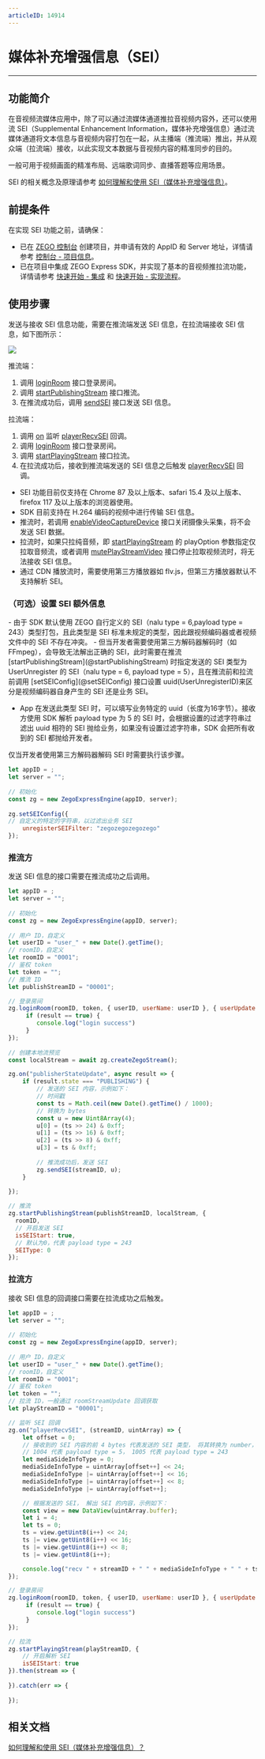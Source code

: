 ```yaml
---
articleID: 14914
---
```

# 媒体补充增强信息（SEI）

- - -

## 功能简介

在音视频流媒体应用中，除了可以通过流媒体通道推拉音视频内容外，还可以使用流 SEI（Supplemental Enhancement Information，媒体补充增强信息）通过流媒体通道将文本信息与音视频内容打包在一起，从主播端（推流端）推出，并从观众端（拉流端）接收，以此实现文本数据与音视频内容的精准同步的目的。  
  
一般可用于视频画面的精准布局、远端歌词同步、直播答题等应用场景。

<Note title="说明">


SEI 的相关概念及原理请参考 [如何理解和使用 SEI（媒体补充增强信息）](https://doc-zh.zego.im/faq/sei?product=ExpressVideo&platform=web)。

</Note>




## 前提条件

在实现 SEI 功能之前，请确保：
- 已在 [ZEGO 控制台](https://console.zego.im) 创建项目，并申请有效的 AppID 和 Server 地址，详情请参考 [控制台 - 项目信息](#12107)。
- 已在项目中集成 ZEGO Express SDK，并实现了基本的音视频推拉流功能，详情请参考 [快速开始 - 集成](!ExpressVideoSDK-Integration/SDK_Integration) 和 [快速开始 - 实现流程](!ExpressVideoSDK-Integration/Solution_Implementation)。


## 使用步骤

发送与接收 SEI 信息功能，需要在推流端发送 SEI 信息，在拉流端接收 SEI 信息，如下图所示：

<Frame width="512" height="auto" caption=""><img src="https://storage.zego.im/sdk-doc/Pics/Common/ZegoExpressEngine/send_and_recv_sei_web_new.png" /></Frame>

推流端：

1. 调用 [loginRoom](@loginRoom) 接口登录房间。
2. 调用 [startPublishingStream](@startPublishingStream) 接口推流。
3. 在推流成功后，调用 [sendSEI](@sendSEI) 接口发送 SEI 信息。

拉流端：

1. 调用 [on](@on) 监听 [playerRecvSEI](@playerRecvSEI) 回调。
2. 调用 [loginRoom](@loginRoom) 接口登录房间。
3. 调用 [startPlayingStream](@startPlayingStream) 接口拉流。
4. 在拉流成功后，接收到推流端发送的 SEI 信息之后触发 [playerRecvSEI](@playerRecvSEI) 回调。

<Warning title="注意">


- SEI 功能目前仅支持在 Chrome 87 及以上版本、safari 15.4 及以上版本、firefox 117 及以上版本的浏览器使用。 
- SDK 目前支持在 H.264 编码的视频中进行传输 SEI 信息。
- 推流时，若调用 [enableVideoCaptureDevice](@enableVideoCaptureDevice) 接口关闭摄像头采集，将不会发送 SEI 数据。
- 拉流时，如果只拉纯音频，即 [startPlayingStream](@startPlayingStream) 的 playOption 参数指定仅拉取音频流，或者调用 [mutePlayStreamVideo](@mutePlayStreamVideo) 接口停止拉取视频流时，将无法接收 SEI 信息。
- 通过 CDN 播放流时，需要使用第三方播放器如 flv.js，但第三方播放器默认不支持解析 SEI。

</Warning>



### （可选）设置 SEI 额外信息

<Accordion title="设置 SEI 额外信息" defaultOpen="false">
- 由于 SDK 默认使用 ZEGO 自行定义的 SEI（nalu type = 6,payload type = 243）类型打包，且此类型是 SEI 标准未规定的类型，因此跟视频编码器或者视频文件中的 SEI 不存在冲突。
- 但当开发者需要使用第三方解码器解码时（如 FFmpeg），会导致无法解出正确的 SEI，此时需要在推流 [startPublishingStream](@startPublishingStream) 时指定发送的 SEI 类型为 UserUnregister 的 SEI（nalu type = 6, payload type = 5），且在推流前和拉流前调用 [setSEIConfig](@setSEIConfig) 接口设置 uuid(UserUnregisterID)来区分是视频编码器自身产生的 SEI 还是业务 SEI。

- App 在发送此类型 SEI 时，可以填写业务特定的 uuid（长度为16字节）。接收方使用 SDK 解析 payload type 为 5 的 SEI 时，会根据设置的过滤字符串过滤出 uuid 相符的 SEI 抛给业务，如果没有设置过滤字符串，SDK 会把所有收到的 SEI 都抛给开发者。

<Note title="说明">


仅当开发者使用第三方解码器解码 SEI 时需要执行该步骤。  

</Note>




```javascript
let appID = ; 
let server = "";
    
// 初始化
const zg = new ZegoExpressEngine(appID, server);
    
zg.setSEIConfig({
// 自定义的特定的字符串，以过滤出业务 SEI
    unregisterSEIFilter: "zegozegozegozego"
});
```
</Accordion>


### 推流方

发送 SEI 信息的接口需要在推流成功之后调用。

```javascript
let appID = ; 
let server = "";
    
// 初始化
const zg = new ZegoExpressEngine(appID, server);
    
// 用户 ID，自定义
let userID = "user_" + new Date().getTime();
// roomID，自定义
let roomID = "0001";
// 鉴权 token
let token = "";
// 推流 ID
let publishStreamID = "00001";

// 登录房间
zg.loginRoom(roomID, token, { userID, userName: userID }, { userUpdate: true }).then(result => {
     if (result == true) {
        console.log("login success")
     }
});
    
// 创建本地流预览
const localStream = await zg.createZegoStream();

zg.on("publisherStateUpdate", async result => {
    if (result.state === "PUBLISHING") {
        // 发送的 SEI 内容，示例如下：
        // 时间戳
        const ts = Math.ceil(new Date().getTime() / 1000);
        // 转换为 bytes
        const u = new Uint8Array(4);
        u[0] = (ts >> 24) & 0xff;
        u[1] = (ts >> 16) & 0xff;
        u[2] = (ts >> 8) & 0xff;
        u[3] = ts & 0xff;
            
        // 推流成功后，发送 SEI
        zg.sendSEI(streamID, u);
    } 

});
    
// 推流
zg.startPublishingStream(publishStreamID, localStream, {
  roomID,
  // 开启发送 SEI
  isSEIStart: true, 
  // 默认为0，代表 payload type = 243
  SEIType: 0 
});
```

### 拉流方

接收 SEI 信息的回调接口需要在拉流成功之后触发。


```javascript
let appID = ; 
let server = "";
    
// 初始化
const zg = new ZegoExpressEngine(appID, server);
    
// 用户 ID，自定义
let userID = "user_" + new Date().getTime();
// roomID，自定义
let roomID = "0001";
// 鉴权 token
let token = "";
// 拉流 ID，一般通过 roomStreamUpdate 回调获取
let playStreamID = "00001";

// 监听 SEI 回调
zg.on("playerRecvSEI", (streamID, uintArray) => { 
    let offset = 0;
    // 接收到的 SEI 内容的前 4 bytes 代表发送的 SEI 类型， 将其转换为 number，
    // 1004 代表 payload type = 5， 1005 代表 payload type = 243
    let mediaSideInfoType = 0;
    mediaSideInfoType = uintArray[offset++] << 24;
    mediaSideInfoType |= uintArray[offset++] << 16;
    mediaSideInfoType |= uintArray[offset++] << 8;
    mediaSideInfoType |= uintArray[offset++];

    // 根据发送的 SEI， 解出 SEI 的内容，示例如下：
    const view = new DataView(uintArray.buffer);
    let i = 4;
    let ts = 0;
    ts = view.getUint8(i++) << 24;
    ts |= view.getUint8(i++) << 16;
    ts |= view.getUint8(i++) << 8;
    ts |= view.getUint8(i++);

    console.log("recv " + streamID + " " + mediaSideInfoType + " " + ts);
});

// 登录房间
zg.loginRoom(roomID, token, { userID, userName: userID }, { userUpdate: true }).then(result => {
     if (result == true) {
        console.log("login success")
     }
});

// 拉流
zg.startPlayingStream(playStreamID, {
    // 开启解析 SEI
    isSEIStart: true 
}).then(stream => {
              
}).catch(err => {
    
});
```



## 相关文档

[如何理解和使用 SEI（媒体补充增强信息）？](https://doc-zh.zego.im/faq/sei?product=ExpressVideo&platform=web)
